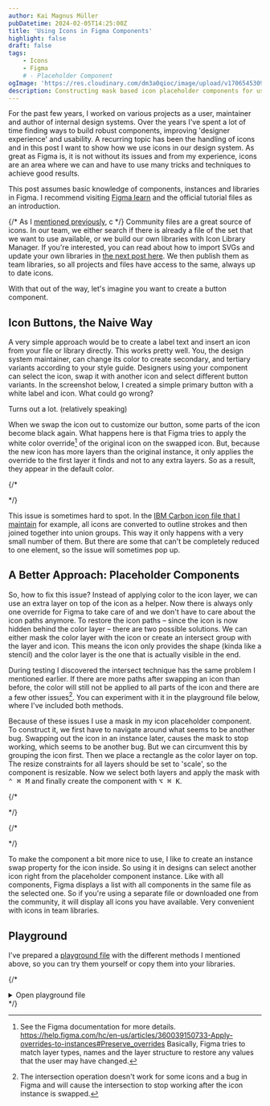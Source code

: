 ```yaml
---
author: Kai Magnus Müller
pubDatetime: 2024-02-05T14:25:00Z
title: 'Using Icons in Figma Components'
highlight: false
draft: false
tags:
    - Icons
    - Figma
    # - Placeholder Component
ogImage: 'https://res.cloudinary.com/dm3a0qioc/image/upload/v1706545309/Figma%20Icons/og-image-icon-components_tqvsnp.jpg'
description: Constructing mask based icon placeholder components for use in Figma based components and design systems
---
```


For the past few years, I worked on various projects as a user, maintainer and author of internal design systems. Over the years I've spent a lot of time finding ways to build robust components, improving 'designer experience' and usability. A recurring topic has been the handling of icons and in this post I want to show how we use icons in our design system. As great as Figma is, it is not without its issues and from my experience, icons are an area where we can and have to use many tricks and techniques to achieve good results.

This post assumes basic knowledge of components, instances and libraries in Figma. I recommend visiting [Figma learn](https://help.figma.com/hc/en-us/categories/360002051613-Getting-Started) and the official tutorial files as an introduction.

{/* As I [mentioned previously](https://www.kaimagnus.de/articles/icons-in-figma-part-1), c */}
Community files are a great source of icons. In our team, we either search if there is already a file of the set that we want to use available, or we build our own libraries with Icon Library Manager. If you're interested, you can read about how to import SVGs and update your own libraries in [the next post here](https://www.kaimagnus.de/articles/building-icon-libraries-with-icon-library-manager). We then publish them as team libraries, so all projects and files have access to the same, always up to date icons.

With that out of the way, let's imagine you want to create a button component. 



## Icon Buttons, the Naive Way

A very simple approach would be to create a label text and insert an icon from your file or library directly. This works pretty well. You, the design system maintainer, can change its color to create secondary, and tertiary variants according to your style guide. Designers using your component can select the icon, swap it with another icon and select different button variants. In the screenshot below, I created a simple primary button with a white label and icon. What could go wrong?

<Figure
	alt="Icon, label and done is the component. Let's publish…"
	src="https://res.cloudinary.com/dm3a0qioc/image/upload/v1706090267/Figma%20Icons/sample-icon-button_awx2xd.png"
	aspectRatio="16:9"></Figure>

Turns out a lot. (relatively speaking)

When we swap the icon out to customize our button, some parts of the icon become black again. What happens here is that Figma tries to apply the white color override[^1] of the original icon on the swapped icon. But, because the new icon has more layers than the original instance, it only applies the override to the first layer it finds and not to any extra layers. So as a result, they appear in the default color.

{/* <Figure
	alt="Oops, what happened? Seems like some icons reverted back to their original black color."
	src="https://res.cloudinary.com/dm3a0qioc/image/upload/v1706090267/Figma%20Icons/icon-button-with-swapped-instance_ljdhtx.png"
	aspectRatio="16:9"></Figure> */}

<Figure
	alt="Oops, what happened? Seems like some part of the icon reverted back to its original black color."
	src="https://res.cloudinary.com/dm3a0qioc/image/upload/v1706518740/Figma%20Icons/icon-button-with-swapped-instance_sunwmp.jpg"
	aspectRatio="16:9"></Figure>

This issue is sometimes hard to spot. In the [IBM Carbon icon file that I maintain](https://www.figma.com/community/file/1141743458996921050/ibm-carbon-icons) for example, all icons are converted to outline strokes and then joined together into union groups. This way it only happens with a very small number of them. But there are some that can't be completely reduced to one element, so the issue will sometimes pop up.

## A Better Approach: Placeholder Components

So, how to fix this issue? Instead of applying color to the icon layer, we can use an extra layer on top of the icon as a helper. Now there is always only one override for Figma to take care of and we don't have to care about the icon paths anymore. To restore the icon paths – since the icon is now hidden behind the color layer – there are two possible solutions. We can either mask the color layer with the icon or create an intersect group with the layer and icon. This means the icon only provides the shape (kinda like a stencil) and the color layer is the one that is actually visible in the end.

During testing I discovered the intersect technique has the same problem I mentioned earlier. If there are more paths after swapping an icon than before, the color will still not be applied to all parts of the icon and there are a few other issues[^2]. You can experiment with it in the playground file below, where I've included both methods.

Because of these issues I use a mask in my icon placeholder component. To construct it, we first have to navigate around what seems to be another bug. Swapping out the icon in an instance later, causes the mask to stop working, which seems to be another bug. But we can circumvent this by grouping the icon first. Then we place a rectangle as the color layer on top. The resize constraints for all layers should be set to 'scale', so the component is resizable. Now we select both layers and apply the mask with <kbd>⌃ ⌘ M</kbd> and finally create the component with <kbd>⌥ ⌘ K</kbd>.

<Figure
	alt="Create a mask based icon component in four steps."
	src="https://res.cloudinary.com/dm3a0qioc/image/upload/v1706090273/Figma%20Icons/icon-placeholder-explosion-steps-3_vhiw4m.jpg"
	aspectRatio="16:9"></Figure>

{/* <Figure
	alt="Create a mask based icon component in four steps."
	src="https://res.cloudinary.com/dm3a0qioc/image/upload/v1706171014/Figma%20Icons/icon-placeholder-explosion_ivxqyh.jpg"
	aspectRatio="16:9"></Figure> */}

{/* <Figure
	alt=""
	src="../src/assets/images/icon-placeholder-comp-layers.png"
	aspectRatio="12:5"></Figure> */}

To make the component a bit more nice to use, I like to create an instance swap property for the icon inside. So using it in designs can select another icon right from the placeholder component instance. Like with all components, Figma displays a list with all components in the same file as the selected one. So if you're using a separate file or downloaded one from the community, it will display all icons you have available. Very convenient with icons in team libraries.

## Playground

I've prepared a [playground file](https://www.figma.com/community/file/1331327712728500688/icon-placeholder-component) with the different methods I mentioned above, so you can try them yourself or copy them into your libraries. 

{/* <details class="full-width-reset">
<summary>Open playground file</summary>
<iframe style="border: 1px solid rgba(0, 0, 0, 0.1);" width="100%" height="600" src="https://www.figma.com/embed?embed_host=share&url=https%3A%2F%2Fwww.figma.com%2Ffile%2FE5QWm4BnuH7At6UtMJYay9%2FIcon-Button%3Ftype%3Ddesign%26node-id%3D5%253A304%26mode%3Ddesign%26t%3DbPtgjRK0Z68PU2Z2-1" allowfullscreen loading="lazy"></iframe>
</details>
 */}


[^1]: See the Figma documentation for more details. https://help.figma.com/hc/en-us/articles/360039150733-Apply-overrides-to-instances#Preserve_overrides  Basically, Figma tries to match layer types, names and the layer structure to restore any values that the user may have changed.
[^2]: The intersection operation doesn't work for some icons and a bug in Figma and will cause the intersection to stop working after the icon instance is swapped.